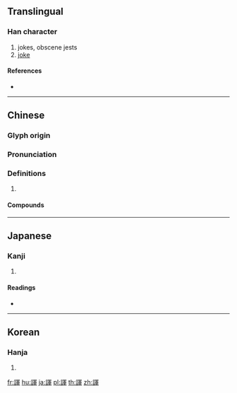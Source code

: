{{character info/new}}
{{also|诨}}
==Translingual==

===Han character===
{{Han char|rn=149|rad=言|as=09|sn=16|four=07656|canj=YRBJJ}}

# jokes, obscene jests
# [[joke]]

====References====
* {{Han ref|kx=1170.010|dkj=35709|dj=1635.210|hdz=64002.050|uh=8AE2|ud=35554|bh=EBA1|bd=60321}}

----

==Chinese==
{{zh-forms|s=诨}}

===Glyph origin===
{{Han etym}}

===Pronunciation===
{{zh-pron
|m=hùn
|c=wan6
|mc=y
|oc=y
|cat=
}}

===Definitions===
{{zh-hanzi}}

# {{rfdef|zh}}

====Compounds====
{{zh-der|作諢|打諢|打諢插科|打諢發科|打諢說笑|插科打諢|撒科打諢|發科打諢|發諢子|科諢|說諢話|諢名|諢砌|諢詞小說|諢話|諢語|鬼諢}}

----

==Japanese==

===Kanji===
{{ja-kanji|grade=|rs=言09}}

# {{defn|lang=ja|sort=言09}}

====Readings====
* {{ja-readings|on=[[こん]] (kon), [[ごん]] (gon)|kun=[[たわむれ]] (tawamure), [[じょうだん]] (joudan), [[おどけ]] (odoke)|nanori=}}

----

==Korean==

===Hanja===
{{ko-hanja|hangeul=원|eumhun=|rv=won|mr=wŏn|y=wen}}

# {{defn|lang=ko|sort=言09}}

[[fr:諢]]
[[hu:諢]]
[[ja:諢]]
[[pl:諢]]
[[th:諢]]
[[zh:諢]]